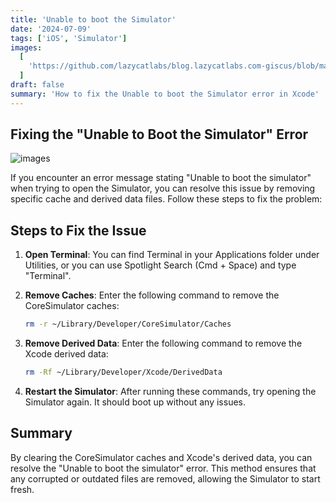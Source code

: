 ```yaml
---
title: 'Unable to boot the Simulator'
date: '2024-07-09'
tags: ['iOS', 'Simulator']
images:
  [
    'https://github.com/lazycatlabs/blog.lazycatlabs.com-giscus/blob/main/blog-assets/seo-banner/tips/unable-to-boot-simulator.png?raw=true',
  ]
draft: false
summary: 'How to fix the Unable to boot the Simulator error in Xcode'
---
```


## Fixing the "Unable to Boot the Simulator" Error

![images](https://github.com/lazycatlabs/blog.lazycatlabs.com-giscus/blob/main/blog-assets/unable_boot_simulator.png?raw=true)

If you encounter an error message stating "Unable to boot the simulator" when trying to open the Simulator, you can resolve this issue by removing specific cache and derived data files. Follow these steps to fix the problem:

## Steps to Fix the Issue

1. **Open Terminal**: You can find Terminal in your Applications folder under Utilities, or you can use Spotlight Search (Cmd + Space) and type "Terminal".

2. **Remove Caches**: Enter the following command to remove the CoreSimulator caches:

   ```bash
   rm -r ~/Library/Developer/CoreSimulator/Caches
   ```

3. **Remove Derived Data**: Enter the following command to remove the Xcode derived data:

   ```bash
   rm -Rf ~/Library/Developer/Xcode/DerivedData
   ```

4. **Restart the Simulator**: After running these commands, try opening the Simulator again. It should boot up without any issues.

## Summary

By clearing the CoreSimulator caches and Xcode's derived data, you can resolve the "Unable to boot the simulator" error. This method ensures that any corrupted or outdated files are removed, allowing the Simulator to start fresh.

